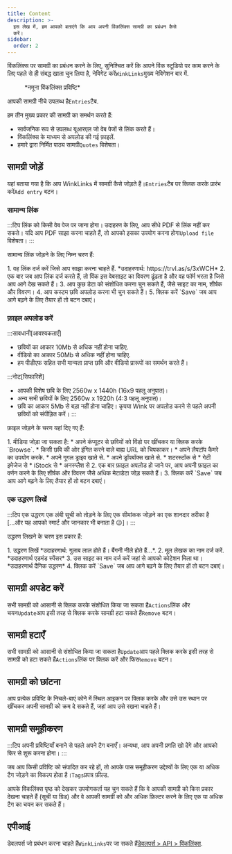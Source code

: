 ```yaml
---
title: Content
description: >-
  इस लेख में, हम आपको बताएंगे कि आप अपनी विंकलिंक्स सामग्री का प्रबंधन कैसे
  करें।
sidebar:
  order: 2
---
```


विंकलिंक्स पर सामग्री का प्रबंधन करने के लिए, सुनिश्चित करें कि आपने विंक स्टूडियो पर काम करने के लिए पहले से ही संबद्ध खाता चुन लिया है, नेविगेट करें`WinkLinks`मुख्य नेविगेशन बार में.

<figure>
  <CloudinaryImage width="350" height="561" resize="scale" quality="best" alt="विंकलिंक्स प्रविष्टि" src="academy/winklinks-entry" errorImage="noimage_opaque_nyrtl0.png" />

  <figcaption>*नमूना विंकलिंक्स प्रविष्टि*</figcaption>
</figure>


आपकी सामग्री नीचे उपलब्ध है`Entries`टैब.

हम तीन मुख्य प्रकार की सामग्री का समर्थन करते हैं:

* सार्वजनिक रूप से उपलब्ध यूआरएल जो वेब पेजों से लिंक करते हैं।
* विंकलिंक्स के माध्यम से अपलोड की गई फ़ाइलें.
* हमारे द्वारा निर्मित पाठ्य सामग्री`Quotes` विशेषता।

## सामग्री जोड़ें

यहां बताया गया है कि आप WinkLinks में सामग्री कैसे जोड़ते हैं।`Entries`टैब पर क्लिक करके प्रारंभ करें`Add entry` बटन।

### सामान्य लिंक

:::टिप
लिंक को किसी वेब पेज पर जाना होगा। उदाहरण के लिए, आप सीधे PDF से लिंक नहीं कर सकते। यदि आप PDF साझा करना चाहते हैं, तो आपको इसका उपयोग करना होगा`Upload file` विशेषता।
:::

सामान्य लिंक जोड़ने के लिए निम्न चरण हैं:

<Steps>
  1. वह लिंक दर्ज करें जिसे आप साझा करना चाहते हैं. *उदाहरणार्थ: https://trvl.as/s/3xWCH*
  2. एक बार जब आप लिंक दर्ज करते हैं, तो विंक इस वेबसाइट का विवरण ढूंढता है और वह फॉर्म भरता है जिसे आप आगे देख सकते हैं।
  3. आप कुछ डेटा को संशोधित करना चुन सकते हैं, जैसे साइट का नाम, शीर्षक और विवरण।
  4. आप कस्टम छवि अपलोड करना भी चुन सकते हैं।
  5. क्लिक करें `Save` जब आप आगे बढ़ने के लिए तैयार हों तो बटन दबाएं।
</Steps>


### फ़ाइल अपलोड करें

:::सावधानी\[आवश्यकताएँ]

* छवियों का आकार 10Mb से अधिक नहीं होना चाहिए.
* वीडियो का आकार 50Mb से अधिक नहीं होना चाहिए.
* हम पीडीएफ सहित सभी मान्यता प्राप्त छवि और वीडियो प्रारूपों का समर्थन करते हैं।

:::नोट\[सिफारिशें]

* आपकी विशेष छवि के लिए 2560w x 1440h (16x9 पहलू अनुपात)।
* अन्य सभी छवियों के लिए 2560w x 1920h (4:3 पहलू अनुपात)।
* छवि का आकार 5Mb से बड़ा नहीं होना चाहिए। कृपया Wink पर अपलोड करने से पहले अपनी छवियों को संपीड़ित करें।
  :::

फ़ाइल जोड़ने के चरण यहां दिए गए हैं:

<Steps>
  1. मीडिया जोड़ा जा सकता है:
     * अपने कंप्यूटर से छवियों को विंडो पर खींचकर या क्लिक करके `Browse`.
     * किसी छवि की ओर इंगित करने वाले बाह्य URL को चिपकाकर।
     * अपने लैपटॉप कैमरे का उपयोग करके.
     * अपने गूगल ड्राइव खाते से.
     * अपने ड्रॉपबॉक्स खाते से.
     * शटरस्टॉक से
     * गेटी इमेजेज से
     * iStock से
     * अनस्प्लैश से
  2. एक बार फ़ाइल अपलोड हो जाने पर, आप अपनी फ़ाइल का वर्णन करने के लिए शीर्षक और विवरण जैसे अधिक मेटाडेटा जोड़ सकते हैं।
  3. क्लिक करें `Save` जब आप आगे बढ़ने के लिए तैयार हों तो बटन दबाएं।
</Steps>


### एक उद्धरण लिखें

:::टिप
एक उद्धरण एक लंबी सूची को तोड़ने के लिए एक सीमांकक जोड़ने का एक शानदार तरीका है \[...और यह आपको स्मार्ट और जानकार भी बनाता है 😉]।
:::

उद्धरण लिखने के चरण इस प्रकार हैं:

<Steps>
  1. उद्धरण लिखें *उदाहरणार्थ: गुलाब लाल होते हैं। बैंगनी नीले होते हैं...*.
  2. मूल लेखक का नाम दर्ज करें. *उदाहरणार्थ एडमंड स्पेंसर*
  3. उस साइट का नाम दर्ज करें जहां से आपको कोटेशन मिला था। *उदाहरणार्थ दैनिक उद्धरण*
  4. क्लिक करें `Save` जब आप आगे बढ़ने के लिए तैयार हों तो बटन दबाएं।
</Steps>


## सामग्री अपडेट करें

सभी सामग्री को आसानी से क्लिक करके संशोधित किया जा सकता है`Actions`लिंक और चयन`Update`आप इसी तरह से क्लिक करके सामग्री हटा सकते हैं`Remove` बटन।

## सामग्री हटाएँ

सभी सामग्री को आसानी से संशोधित किया जा सकता है`Update`आप पहले क्लिक करके इसी तरह से सामग्री को हटा सकते हैं`Actions`लिंक पर क्लिक करें और फिर`Remove` बटन।

## सामग्री को छांटना

आप प्रत्येक प्रविष्टि के निचले-बाएं कोने में स्थित आइकन पर क्लिक करके और उसे उस स्थान पर खींचकर अपनी सामग्री को क्रम दे सकते हैं, जहां आप उसे रखना चाहते हैं।

## सामग्री समूहीकरण

:::टिप
अपनी प्रविष्टियाँ बनाने से पहले अपने टैग बनाएँ। अन्यथा, आप अपनी प्रगति खो देंगे और आपको फिर से शुरू करना होगा।
:::

जब आप किसी प्रविष्टि को संपादित कर रहे हों, तो आपके पास समूहीकरण उद्देश्यों के लिए एक या अधिक टैग जोड़ने का विकल्प होता है।`Tags`प्रपत्र फ़ील्ड.

आपके विंकलिंक्स पृष्ठ को देखकर उपयोगकर्ता यह चुन सकते हैं कि वे आपकी सामग्री को किस प्रकार देखना चाहते हैं (सूची या ग्रिड) और वे आपकी सामग्री को और अधिक फ़िल्टर करने के लिए एक या अधिक टैग का चयन कर सकते हैं।

## एपीआई

डेवलपर्स जो प्रबंधन करना चाहते हैं`WinkLinks`पर जा सकते हैं[डेवलपर्स > API > विंकलिंक्स](/developers/apis/#winklinks-api).

